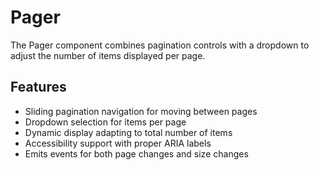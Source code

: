 
<Meta of={DpPagerStories} />

# Pager

The Pager component combines pagination controls with a dropdown to adjust the number of items displayed per page.

## Features

- Sliding pagination navigation for moving between pages
- Dropdown selection for items per page
- Dynamic display adapting to total number of items
- Accessibility support with proper ARIA labels
- Emits events for both page changes and size changes

<Canvas of={DpPagerStories.Default} />